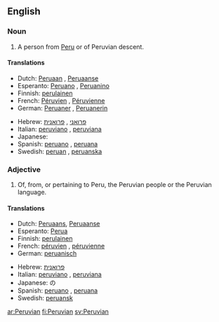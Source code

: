 ==English==

===Noun===
{{en-noun}}

# A person from [[Peru]] or of Peruvian descent.

====Translations====
{{trans-top|person from Peru}}
* Dutch: [[Peruaan]] {{m}}, [[Peruaanse]] {{f}}
* Esperanto: [[Peruano]] {{m}}, [[Peruanino]] {{f}}
*Finnish: [[perulainen]]
* French: [[Péruvien]] {{m}}, [[Péruvienne]] {{f}}
* German: [[Peruaner]] {{m}}, [[Peruanerin]] {{f}}
{{trans-mid}}
* Hebrew: [[פרואני]] {{m}}, [[פרואנית]] {{f}}
* Italian: [[peruviano]] {{m}}, [[peruviana]] {{f}}
* Japanese: {{t|ja|ペルー人|tr=Perūjin|sc=Jpan}}
* Spanish: [[peruano]] {{m}}, [[peruana]] {{f}}
* Swedish: [[peruan]] {{m}}, [[peruanska]] {{f}}
{{trans-bottom}}

===Adjective===
{{en-adj|-}}

# Of, from, or pertaining to Peru, the Peruvian people or the Peruvian language.

====Translations====
{{trans-top|pertaining to Peru}}
* Dutch: [[Peruaans]], [[Peruaanse]]
* Esperanto: [[Perua]]
*Finnish: [[perulainen]]
* French: [[péruvien]] {{m}}, [[péruvienne]] {{f}}
* German: [[peruanisch]]
{{trans-mid}}
* Hebrew: [[פרואנית]] {{f}}
* Italian: [[peruviano]] {{m}}, [[peruviana]] {{f}}
* Japanese: {{t|ja|ペルー|tr=Perū|sc=Jpan}}の
* Spanish: [[peruano]] {{m}}, [[peruana]] {{f}}
* Swedish: [[peruansk]]
{{trans-bottom}}

[[ar:Peruvian]]
[[fi:Peruvian]]
[[sv:Peruvian]]